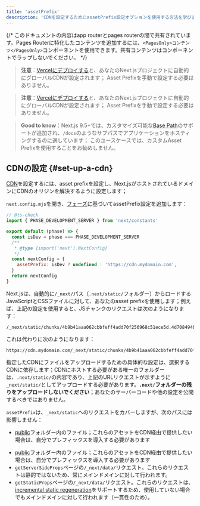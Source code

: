 ```yaml
---
title: 'assetPrefix'
description: 'CDNを設定するためにassetPrefix設定オプションを使用する方法を学びましょう'
---
```


{/* このドキュメントの内容はapp routerとpages routerの間で共有されています。Pages Routerに特化したコンテンツを追加するには、`<PagesOnly>コンテンツ</PagesOnly>`コンポーネントを使用できます。共有コンテンツはコンポーネントでラップしないでください。 */}

<AppOnly>

> **注意**：[Vercelにデプロイする](/docs/app/building-your-application/deploying)と、あなたのNext.jsプロジェクトに自動的にグローバルCDNが設定されます；
> Asset Prefixを手動で設定する必要はありません。

</AppOnly>

<PagesOnly>

> **注意**：[Vercelにデプロイする](https://nextjs.org/docs/canary/pages/building-your-application/deploying)と、あなたのNext.jsプロジェクトに自動的にグローバルCDNが設定されます；
> Asset Prefixを手動で設定する必要はありません。

</PagesOnly>

> **Good to know**：Next.js 9.5+では、カスタマイズ可能な[Base Path](/docs/app/api-reference/config/next-config-js/basePath)のサポートが追加され、`/docs`のようなサブパスでアプリケーションをホスティングするのに適しています；
> このユースケースでは、カスタムAsset Prefixを使用することをお勧めしません。

## CDNの設定 {#set-up-a-cdn}

[CDN](https://en.wikipedia.org/wiki/Content_delivery_network)を設定するには、asset prefixを設定し、Next.jsがホストされているドメインにCDNのオリジンを解決するように設定します；

`next.config.mjs`を開き、[フェーズ](/docs/app/api-reference/config/next-config-js#async-configuration)に基づいてassetPrefix設定を追加します：

```js title="next.config.mjs"
// @ts-check
import { PHASE_DEVELOPMENT_SERVER } from 'next/constants'

export default (phase) => {
  const isDev = phase === PHASE_DEVELOPMENT_SERVER
  /**
   * @type {import('next').NextConfig}
   */
  const nextConfig = {
    assetPrefix: isDev ? undefined : 'https://cdn.mydomain.com',
  }
  return nextConfig
}
```

Next.jsは、自動的に`/_next/`パス（`.next/static/`フォルダー）からロードするJavaScriptとCSSファイルに対して、あなたのasset prefixを使用します；例えば、上記の設定を使用すると、JSチャンクのリクエストは次のようになります：

```
/_next/static/chunks/4b9b41aaa062cbbfeff4add70f256968c51ece5d.4d708494b3aed70c04f0.js
```

これは代わりに次のようになります：

```
https://cdn.mydomain.com/_next/static/chunks/4b9b41aaa062cbbfeff4add70f256968c51ece5d.4d708494b3aed70c04f0.js
```

指定したCDNにファイルをアップロードするための具体的な設定は、選択するCDNに依存します；CDNにホストする必要がある唯一のフォルダーは、`.next/static/`の内容であり、上記のURLリクエストが示すように`_next/static/`としてアップロードする必要があります。**`.next/`フォルダーの残りをアップロードしないでください**；あなたのサーバーコードや他の設定を公開するべきではありません。

`assetPrefix`は、`_next/static`へのリクエストをカバーしますが、次のパスには影響しません：

<AppOnly>

- [public](/docs/app/building-your-application/optimizing/static-assets)フォルダー内のファイル；これらのアセットをCDN経由で提供したい場合は、自分でプレフィックスを導入する必要があります

</AppOnly>

<PagesOnly>

- [public](https://nextjs.org/docs/canary/pages/building-your-application/optimizing/static-assets)フォルダー内のファイル；これらのアセットをCDN経由で提供したい場合は、自分でプレフィックスを導入する必要があります
- `getServerSideProps`ページの`/_next/data/`リクエスト。これらのリクエストは静的ではないため、常にメインドメインに対して行われます。
- `getStaticProps`ページの`/_next/data/`リクエスト。これらのリクエストは、[incremental static regeneration](https://nextjs.org/docs/canary/pages/building-your-application/data-fetching/incremental-static-regeneration)をサポートするため、使用していない場合でもメインドメインに対して行われます（一貫性のため）。

</PagesOnly>
